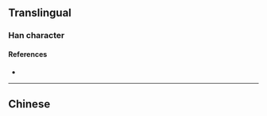 {{character info/new}}
{{also|島}}
==Translingual==

===Han character===
{{Han char|rn=46|rad=山|as=04|sn=7|four=|canj=PYSU|ids=⿹鸟山}}

====References====
* {{Han ref|kx=0308.331|hdz=10764.150|uh=5C9B|ud=23707}}

----

==Chinese==
{{zh-see|島}}